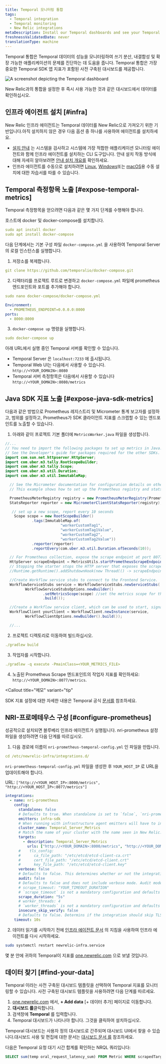 ```yaml
---
title: Temporal 모니터링 통합
tags:
  - Temporal integration
  - Temporal monitoring
  - New Relic integrations
metaDescription: Install our Temporal dashboards and see your Temporal data in New Relic.
freshnessValidatedDate: never
translationType: machine
---
```



Temporal 통합은 Temporal 데이터의 성능을 모니터링하여 쓰기 분산, 내결함성 및 확장 가능한 애플리케이션의 문제를 진단하는 데 도움을 줍니다. Temporal 통합은 가장 중요한 Temporal SDK 앱 지표가 포함된 사전 구축된 대시보드를 제공합니다.

<img
  title="Temporal"
  alt="A screenshot depicting the Temporal dashboard"
  src={infrastructureTemporalDashboard}
/>

<figcaption>
  New Relic과의 통합을 설정한 후 즉시 사용 가능한 것과 같은 대시보드에서 데이터를 확인하십시오.
</figcaption>

## 인프라 에이전트 설치 [#infra]

New Relic 인프라 에이전트는 Temporal 데이터를 New Relic으로 가져오기 위한 기반입니다.아직 설치하지 않은 경우 다음 옵션 중 하나를 사용하여 에이전트를 설치하세요.

* [설치 안내](https://one.newrelic.com/marketplace?state=15321ec0-7cd8-0c04-52bf-7b65778f2e8c) 는 시스템을 검사하고 시스템에 가장 적합한 애플리케이션 모니터링 에이전트와 함께 인프라 에이전트를 설치하는 CLI 도구입니다. 안내 설치 작동 방식에 대해 자세히 알아보려면 [안내 설치 개요를](/docs/infrastructure/host-integrations/installation/new-relic-guided-install-overview) 확인하세요.
* 인프라 에이전트를 수동으로 설치하려면 [Linux](/docs/infrastructure/install-infrastructure-agent/linux-installation/install-infrastructure-monitoring-agent-linux), [Windows](/docs/infrastructure/install-infrastructure-agent/windows-installation/install-infrastructure-monitoring-agent-windows/)또는 [macOS](/docs/infrastructure/install-infrastructure-agent/macos-installation/install-infrastructure-monitoring-agent-macos/)용 수동 설치에 대한 자습서를 따를 수 있습니다.

## Temporal 측정항목 노출 [#expose-temporal-metrics]

Temporal 측정항목을 얻으려면 다음과 같은 몇 가지 단계를 수행해야 합니다.

호스트에 docker 및 docker-compose를 설치합니다.

```yml
sudo apt install docker
sudo apt install docker-compose
```

다음 단계에서는 기본 구성 파일 `docker-compose.yml` 을 사용하여 Temporal Server의 로컬 인스턴스를 실행합니다.

1. 저장소를 복제합니다.

```yml
git clone https://github.com/temporalio/docker-compose.git
```

2. 디렉터리를 프로젝트 루트로 변경하고 `docker-compose.yml` 파일에 prometheus 엔드포인트와 포트를 추가해야 합니다.

```yml
sudo nano docker-compose/docker-compose.yml
```

```yml
Environment:
  - PROMETHEUS_ENDPOINT=0.0.0.0:8000
ports:
  - 8000:8000
```

3. `docker-compose up` 명령을 실행합니다.

```yml
sudo docker-compose up
```

아래 URL에서 실행 중인 Temporal 서버를 확인할 수 있습니다.

* Temporal Server 은 `localhost:7233` 에 출시됩니다.
* Temporal Web UI는 다음에서 사용할 수 있습니다. `http://<YOUR_DOMAIN>:8080`
* Temporal 서버 측정항목은 다음에서 사용할 수 있습니다 `http://<YOUR_DOMAIN>:8080/metrics`

## Java SDK 지표 노출 [#expose-java-sdk-metrics]

다음과 같은 방법으로 Prometheus 레지스트리 및 Micrometer 통계 보고자를 설정하고, 범위를 설정하고, Prometheus가 SDK 클라이언트 지표를 스크랩할 수 있는 엔드포인트를 노출할 수 있습니다.

1. 아래와 같이 프로젝트 기본 폴더에 `MetricsWorker.java` 파일을 생성합니다.

```java
//...
// You need to import the following packages to set up metrics in Java.
// See the Developer's guide for packages required for the other SDKs.
import com.sun.net.httpserver.HttpServer;
import com.uber.m3.tally.RootScopeBuilder;
import com.uber.m3.tally.Scope;
import com.uber.m3.util.Duration;
import com.uber.m3.util.ImmutableMap;

  // See the Micrometer documentation for configuration details on other supported monitoring systems.
  // This example shows how to set up the Prometheus registry and stats reported.

  PrometheusMeterRegistry registry = new PrometheusMeterRegistry(PrometheusConfig.DEFAULT);
  StatsReporter reporter = new MicrometerClientStatsReporter(registry);

   // set up a new scope, report every 10 seconds
    Scope scope = new RootScopeBuilder()
            .tags(ImmutableMap.of(
                         "workerCustomTag1",
                         "workerCustomTag1Value",
                         "workerCustomTag2",
                         "workerCustomTag2Value"))
            .reporter(reporter)
            .reportEvery(com.uber.m3.util.Duration.ofSeconds(10));

  // For Prometheus collection, expose the scrape endpoint at port 8077. See Micrometer documentation for details on starting the Prometheus scrape endpoint. For example,
  HttpServer scrapeEndpoint = MetricsUtils.startPrometheusScrapeEndpoint(registry, 8077); //note: MetricsUtils is a utility file with the scrape endpoint configuration. See Micrometer docs for details on this configuration.
  // Stopping the starter stops the HTTP server that exposes the scrape endpoint.
  //Runtime.getRuntime().addShutdownHook(new Thread(() -> scrapeEndpoint.stop(1)));

  //Create Workflow service stubs to connect to the Frontend Service.
  WorkflowServiceStubs service = WorkflowServiceStubs.newServiceStubs(
         WorkflowServiceStubsOptions.newBuilder()
                 .setMetricsScope(scope) //set the metrics scope for the WorkflowServiceStubs
                 .build());

  //Create a Workflow service client, which can be used to start, signal, and query Workflow Executions.
  WorkflowClient yourClient = WorkflowClient.newInstance(service,
         WorkflowClientOptions.newBuilder().build());

  //...
```

2. 프로젝트 디렉토리로 이동하여 빌드하십시오.

```yml
./gradlew build
```

3. 작업자를 시작합니다.

```yml
./gradlew -q execute -PmainClass=<YOUR_METRICS_FILE>
```

4. 노출된 Prometheus Scrape 엔드포인트의 작업자 지표를 확인하세요: `http://<YOUR_DOMAIN>:8077/metrics`.

<Callout
  title="메모"
  variant="tip"
>
  SDK 지표 설정에 대한 자세한 내용은 Temporal 공식 [문서를](https://docs.temporal.io/self-hosted-guide/monitoring#sdk-metrics-setup) 참조하세요.
</Callout>

## NRI-프로메테우스 구성 [#configure-prometheus]

성공적으로 설치되면 블루베리 인프라 에이전트가 실행됩니다. nri-prometheus 설정 파일을 생성하려면 다음 단계를 따르십시오.

1. 다음 경로에 이름이 `nri-prometheus-temporal-config.yml` 인 파일을 만듭니다.

```yml
cd /etc/newrelic-infra/integrations.d/
```

`nri-prometheus-temporal-config.yml` 파일을 생성한 후 `YOUR_HOST_IP` 로 URL을 업데이트해야 합니다.

URL: `["http://<YOUR_HOST_IP>:8000/metrics", "http://<YOUR_HOST_IP>:8077/metrics"]`

```yml
integrations:
  - name: nri-prometheus
    config:
      standalone: false
      # Defaults to true. When standalone is set to `false`, `nri-prometheus` requires an infrastructure agent to send data.
      emitters: infra-sdk
      # When running with infrastructure agent emitters will have to include infra-sdk
      cluster_name: Temporal_Server_Metrics
      # Match the name of your cluster with the name seen in New Relic.
      targets:
        - description: Temporal_Server_Metrics
          urls: ["http://<YOUR_DOMAIN>:8000/metrics", "http://<YOUR_DOMAIN>:8077/metrics"]
      #    tls_config:
      #      ca_file_path: "/etc/etcd/etcd-client-ca.crt"
      #      cert_file_path: "/etc/etcd/etcd-client.crt"
      #      key_file_path: "/etc/etcd/etcd-client.key"
      verbose: false
      # Defaults to false. This determines whether or not the integration should run in verbose mode.
      audit: false
      # Defaults to false and does not include verbose mode. Audit mode logs the uncompressed data sent to New Relic and can lead to a high log volume.
      # scrape_timeout: "YOUR_TIMEOUT_DURATION"
      # `scrape_timeout` is not a mandatory configuration and defaults to 30s. The HTTP client timeout when fetching data from endpoints.
      scrape_duration: "5s"
      # worker_threads: 4
      # `worker_threads` is not a mandatory configuration and defaults to `4` for clusters with more than 400 endpoints. Slowly increase the worker thread until scrape time falls between the desired `scrape_duration`. Note: Increasing this value too much results in huge memory consumption if too many metrics are scraped at once.
      insecure_skip_verify: false
      # Defaults to false. Determins if the integration should skip TLS verification or not.
    timeout: 10s
```

2. 데이터 읽기를 시작하기 전에 [인프라 에이전트 문서](https://docs.newrelic.com/docs/infrastructure/install-infrastructure-agent/manage-your-agent/start-stop-restart-infrastructure-agent/) 의 지침을 사용하여 인프라 에이전트를 다시 시작하세요.

```bash
sudo systemctl restart newrelic-infra.service
```

몇 분 안에 귀하의 Temporal이 지표를 [one.newrelic.com](https://one.newrelic.com/) 으로 보낼 것입니다.

## 데이터 찾기 [#find-your-data]

Temporal 이라는 사전 구축된 대시보드 템플릿을 선택하여 Temporal 지표를 모니터링할 수 있습니다. 사전 구축된 대시보드 템플릿을 사용하려면 다음 단계를 따르세요.

1. [one.newrelic.com](https://one.newrelic.com/) 에서, **+ Add data** \[+ 데이터 추가] 페이지로 이동합니다.
2. **대시보드 를**클릭합니다.
3. 검색창에 **Temporal** 를 입력합니다.
4. Temporal 대시보드가 나타나야 합니다. 그것을 클릭하여 설치하십시오.

Temporal 대시보드는 사용자 정의 대시보드로 간주되며 대시보드 UI에서 찾을 수 있습니다.대시보드 사용 및 편집에 대한 문서는 [대시보드 문서 를](https://docs.newrelic.com/docs/query-your-data/explore-query-data/dashboards/introduction-dashboards/) 참조하세요.

다음은 Temporal 요청 대기 시간 합계를 확인하는 NRQL 쿼리입니다:

```sql
SELECT sum(temp oral_request_latency_sum) FROM Metric WHERE scrapedTargetURL = 'http://<YOUR_DOMAIN>:8000/metrics'

```